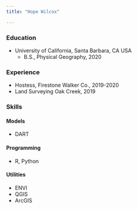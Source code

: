 ```yaml
---
title: "Hope Wilcox"

---
```



### Education 
- University of California, Santa Barbara, CA USA
  - B.S., Physical Geography, 2020
  
### Experience
- Hostess, Firestone Walker Co., 2019-2020
- Land Surveying Oak Creek, 2019

### Skills
#### Models
  - DART 
  
#### Programming
  - R, Python
  
#### Utilities
  - ENVI
  - QGIS
  - ArcGIS
